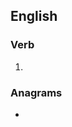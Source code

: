 {{also|re-sews}}

==English==

===Verb===
{{head|en|verb form}}

# {{en-third-person singular of|resew}}

===Anagrams===
* {{l|en|sewers}}